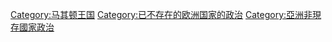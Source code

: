[[Category:马其顿王国|Category:马其顿王国]]
[[Category:已不存在的欧洲国家的政治|Category:已不存在的欧洲国家的政治]]
[[Category:亞洲非現存國家政治|Category:亞洲非現存國家政治]]